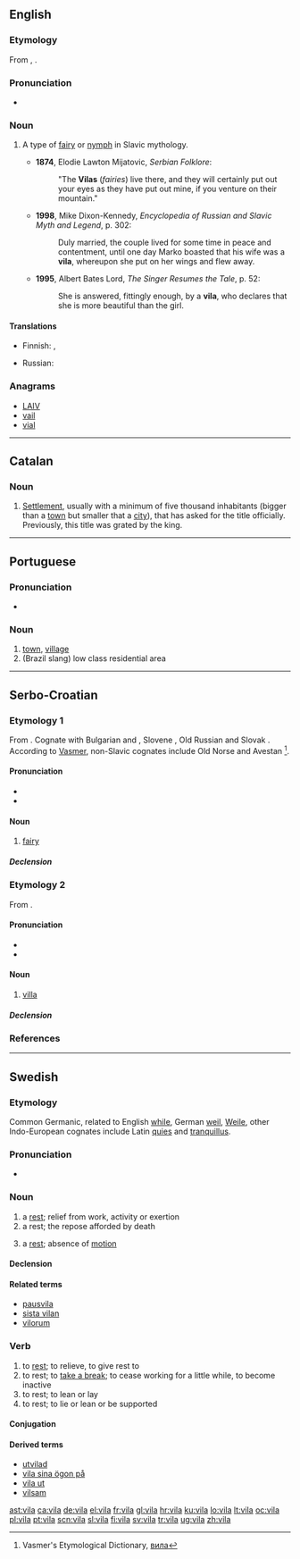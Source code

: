 {{was wotd|2011|April|28}}
==English==
{{wikipedia|Slavic_fairies|Slavic fairies}}

===Etymology===
From {{etyl|sh}} {{term|vila|lang=sh|sc=Latn}}, {{etyl|sl}} {{term|vila|lang=sl}}.

===Pronunciation===
* {{a|UK|US}} {{IPA|/ˈviːlə/}}

===Noun===
{{en-noun|pl2=vile}}

# {{mythology}} A type of [[fairy]] or [[nymph]] in Slavic mythology.
#*'''1874''', Elodie Lawton Mijatovic, ''Serbian Folklore'':
#*:"The '''Vilas''' (''fairies'') live there, and they will certainly put out your eyes as they have put out mine, if you venture on their mountain."
#*'''1998''', Mike Dixon-Kennedy, ''Encyclopedia of Russian and Slavic Myth and Legend'', p. 302:
#*:Duly married, the couple lived for some time in peace and contentment, until one day Marko boasted that his wife was a '''vila''', whereupon she put on her wings and flew away.
#*'''1995''', Albert Bates Lord, ''The Singer Resumes the Tale'', p. 52:
#*:She is answered, fittingly enough, by a '''vila''', who declares that she is more beautiful than the girl.

====Translations====
{{trans-top|type of fairy}}
* Finnish: {{t|fi|haltijatar}}, {{t|fi|keiju}}
{{trans-mid}}
* Russian: {{t|ru|вила|f}}
{{trans-bottom}}

===Anagrams===
* [[LAIV#English|LAIV]]
* [[vail#English|vail]]
* [[vial#English|vial]]

----

==Catalan==

===Noun===
{{ca-noun|f|viles}}

# [[settlement|Settlement]], usually with a minimum of five thousand inhabitants (bigger than a [[town]] but smaller that a [[city]]), that has asked for the title officially. Previously, this title was grated by the king.

----

==Portuguese==
{{wikipedia|lang=pt}}

===Pronunciation===
* {{IPA|/'vila/|lang=pt}}

===Noun===
{{infl|pt|noun|g=f|plural|vilas}}

# [[town]], [[village]]
# (Brazil slang) low class residential area


----

==Serbo-Croatian==

===Etymology 1===
From {{proto|Slavic|vila|lang=sh}}. Cognate with Bulgarian {{term|самовила|lang=bg}} and {{term|вила||fairy|lang=bg}}, Slovene {{term|vila||fairy living in the forest or in the water|lang=sl}}, Old Russian {{term|вила|lang=ru}} and Slovak {{term|víla||fairy|lang=sk}}. According to [[:w:Max Vasmer|Vasmer]], non-Slavic cognates include Old Norse {{term|veiðr||hunt}} and Avestan {{term||tr=vayeiti||he pursuits, frightens}}<ref>Vasmer's Etymological Dictionary, [http://starling.rinet.ru/cgi-bin/response.cgi?root=%2Fusr%2Flocal%2Fshare%2Fstarling%2Fmorpho&morpho=0&basename=\usr\local\share\starling\morpho\vasmer\vasmer&first=1&text_word=%D0%B2%D0%B8%D0%BB%D0%B0&method_word=beginning&ic_word=on&text_general=&method_general=substring&ic_general=on&text_origin=&method_origin=substring&ic_origin=on&text_trubachev=&method_trubachev=substring&ic_trubachev=on&text_editorial=&method_editorial=substring&ic_editorial=on&text_pages=&method_pages=substring&ic_pages=on&text_any=&method_any=substring&sort=word&ic_any=on вила]</ref>.

====Pronunciation====
* {{IPA|/ʋǐːla/|lang=sh}}
* {{hyphenation|vi|la}}

====Noun====
{{sh-noun|g=f|head=víla|r|вила|ви́ла}}

# [[fairy]]

=====Declension=====
{{sh-decl-noun
|vila|vile
|vile|vila
|vili|vilama
|vilu|vile
|vilo|vile
|vili|vilama
|vilom|vilama
}}

===Etymology 2===
From {{etyl|la|sh}} {{term|villa|lang=la}}.

====Pronunciation====
* {{IPA|/ʋîla/|lang=sh}}
* {{hyphenation|vi|la}}

====Noun====
{{sh-noun|g=f|head=vȉla|r|вила|ви̏ла}}

# [[villa]]

=====Declension=====
{{sh-decl-noun
|vȉla|vile
|vile|vȋlā
|vili|vilama
|vilu|vile
|vilo|vile
|vili|vilama
|vilom|vilama
}}

===References===
<references/>

----

==Swedish==
===Etymology===
Common Germanic, related to English [[while]], German [[weil]], [[Weile]], other Indo-European cognates include Latin [[quies]] and [[tranquillus]].
===Pronunciation===
* {{audio|Sv-vila.ogg|audio}}

===Noun===
{{sv-noun|g=c}}

# a [[rest]]; relief from work, activity or exertion
# a rest; the repose afforded by death
# {{context|physics|lang=sv}} a [[rest]]; absence of [[motion]]

====Declension====
{{sv-noun-reg-or|vil}}

====Related terms====
* [[pausvila]]
* [[sista vilan]]
* [[vilorum]]

===Verb===
{{infl|sv|verb}}

# to [[rest]]; to relieve, to give rest to
# to rest; to [[take a break]]; to cease working for a little while, to become inactive
# to rest; to lean or lay
# to rest; to lie or lean or be supported

====Conjugation====
{{sv-conj-wk|nop=1|nopp=1}}

====Derived terms====
* [[utvilad]]
* [[vila sina ögon på]]
* [[vila ut]]
* [[vilsam]]

[[ast:vila]]
[[ca:vila]]
[[de:vila]]
[[el:vila]]
[[fr:vila]]
[[gl:vila]]
[[hr:vila]]
[[ku:vila]]
[[lo:vila]]
[[lt:vila]]
[[oc:vila]]
[[pl:vila]]
[[pt:vila]]
[[scn:vila]]
[[sl:vila]]
[[fi:vila]]
[[sv:vila]]
[[tr:vila]]
[[ug:vila]]
[[zh:vila]]